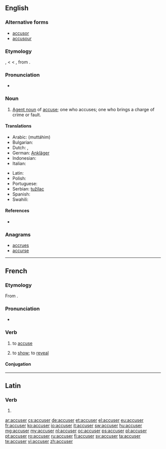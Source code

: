 ==English==
{{wikipedia|dab=accuser}}

===Alternative forms===
* [[accusor]]
* [[accusour]] {{qualifier|obsolete}}

===Etymology===
{{etyl|enm}} {{term|acuser|lang=enm}}, {{term|accusour|lang=enm}} < {{etyl|fro}} {{term|acuseor|lang=fro}} < {{etyl|la}} {{term|accusator|lang=la}}, from {{term|accusare|lang=la}}.

===Pronunciation===
* {{rhymes|uːzə(r)}}

===Noun===
{{en-noun}}

# [[agent noun|Agent noun]] of [[accuse]]; one who accuses; one who brings a charge of crime or fault.

====Translations====
{{trans-top|one who accuses}}
* Arabic: {{Arab|[[متهم|مُتّهِمم]]}} (muttáhim) {{m}}
* Bulgarian: {{t|bg|обвинител}}
* Dutch: {{t+|nl|aanklager|m}}, {{t|nl|beschuldiger|m}}
* German: [[Ankläger]] {{m}}
* Indonesian: {{t+|id|tuduh|alt=menuduh|xs=Indonesian}}
* Italian: {{t+|it|accusatore|m}}
{{trans-mid}}
* Latin: {{t-|la|accusator|m}}
* Polish: {{t-|pl|oskarżyciel}}
* Portuguese: {{t+|pt|acusador|m}}
* Serbian: [[tužilac]]
* Spanish: {{t-|es|acusador|m}}
* Swahili: {{t+|sw|mshtaki|xs=Swahili}}
{{trans-bottom}}

====References====
* {{R:Webster 1913}}

===Anagrams===
* [[accrues#English|accrues]]
* [[accurse#English|accurse]]

----

==French==

===Etymology===
From {{etyl|la|fr}} {{term|accusare|lang=fr}}.

===Pronunciation===
* {{audio|Fr-accuser.ogg|audio}}

===Verb===
{{fr-verb}}

# {{transitive}} to [[accuse]]
# {{intransitive|formal|lang=fr}} to [[show]]; to [[reveal]]

====Conjugation====
{{fr-conj-er|accus|avoir}}

----

==Latin==

===Verb===
{{la-verb-form|accūser}}

# {{conjugation of|accuso|accūsō|1|s|pres|pass|sub|lang=la}}

[[ar:accuser]]
[[cs:accuser]]
[[de:accuser]]
[[et:accuser]]
[[el:accuser]]
[[eu:accuser]]
[[fr:accuser]]
[[ko:accuser]]
[[io:accuser]]
[[it:accuser]]
[[sw:accuser]]
[[hu:accuser]]
[[mg:accuser]]
[[my:accuser]]
[[nl:accuser]]
[[oc:accuser]]
[[ps:accuser]]
[[pl:accuser]]
[[pt:accuser]]
[[ro:accuser]]
[[ru:accuser]]
[[fi:accuser]]
[[sv:accuser]]
[[ta:accuser]]
[[te:accuser]]
[[vi:accuser]]
[[zh:accuser]]